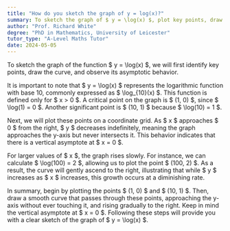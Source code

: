 ```yaml
---
title: "How do you sketch the graph of y = log(x)?"
summary: To sketch the graph of $ y = \log(x) $, plot key points, draw the curve, and note its asymptote.
author: "Prof. Richard White"
degree: "PhD in Mathematics, University of Leicester"
tutor_type: "A-Level Maths Tutor"
date: 2024-05-05
---
```


To sketch the graph of the function $ y = \log(x) $, we will first identify key points, draw the curve, and observe its asymptotic behavior.

It is important to note that $ y = \log(x) $ represents the logarithmic function with base 10, commonly expressed as $ \log_{10}(x) $. This function is defined only for $ x > 0 $. A critical point on the graph is $ (1, 0) $, since $ \log(1) = 0 $. Another significant point is $ (10, 1) $ because $ \log(10) = 1 $.

Next, we will plot these points on a coordinate grid. As $ x $ approaches $ 0 $ from the right, $ y $ decreases indefinitely, meaning the graph approaches the y-axis but never intersects it. This behavior indicates that there is a vertical asymptote at $ x = 0 $.

For larger values of $ x $, the graph rises slowly. For instance, we can calculate $ \log(100) = 2 $, allowing us to plot the point $ (100, 2) $. As a result, the curve will gently ascend to the right, illustrating that while $ y $ increases as $ x $ increases, this growth occurs at a diminishing rate.

In summary, begin by plotting the points $ (1, 0) $ and $ (10, 1) $. Then, draw a smooth curve that passes through these points, approaching the y-axis without ever touching it, and rising gradually to the right. Keep in mind the vertical asymptote at $ x = 0 $. Following these steps will provide you with a clear sketch of the graph of $ y = \log(x) $.
    
